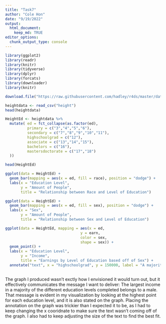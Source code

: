 ```yaml
---
title: "Task7"
author: "Cole Hon"
date: "9/19/2022"
output: 
  html_document:
    keep_md: TRUE
editor_options: 
  chunk_output_type: console
---
```


```r
library(ggplot2)
library(readr)
library(knitr)
library(tidyverse)
library(dplyr)
library(forcats)
library(downloader)
library(knitr)
```


```r
download.file("https://raw.githubusercontent.com/hadley/r4ds/master/data/heights.csv", "height", mode = "wb")

heightdata <- read_csv("height")
head(heightdata)
```



```r
HeightEd <- heightdata %>%
  mutate( ed = fct_collapse(as.factor(ed),
          primary = c("3","4","5","6"),
          secondary = c("7","8","9","10","11"),
          highschoolgrad = c("12"),
          associate = c("13","14","15"),
          bachelors = c("16"),
          mastersdoctorate = c("17","18")
  ))

head(HeightEd)
```



```r

ggplot(data = HeightEd) + 
  geom_bar(mapping = aes(x = ed, fill = race), position = "dodge") +
  labs(x = "Education Level",
       y = "Amount of People",
       title = "Relationship between Race and Level of Education")


```



```r
ggplot(data = HeightEd) + 
  geom_bar(mapping = aes(x = ed, fill = sex), position = "dodge") +
  labs(x = "Sex",
       y = "Amount of People",
       title = "Relationship between Sex and Level of Education")


```




```r
  
ggplot(data = HeightEd, mapping = aes(x = ed, 
                                  y = earn, 
                                  color = sex,
                                  shape = sex)) +
  geom_point() +
  labs(x = "Education Level",
       y = "Income", 
       title = "Earnings by Level of Education based off of Sex") + 
  annotate("text", x = "highschoolgrad", y = 150000, label = "A majority of the education levels consists of a male being the highest earner", size = 2.7)
  
```
The graph I produced wasn't exctly how I envisioned it would turn out, but it effectively communicates the message I want to deliver: The largest income in a majority of the different education levels completed belongs to a male. That message is evident in my visualization by looking at the highest point for each education level, and it is also stated on the graph. Placing the annotation on the graph was trickier than I expected it to be, as I had to keep changing the x cooridnate to make sure the text wasn't coming off of the graph. I also had to keep adjusting the size of the text to find the best fit. 


